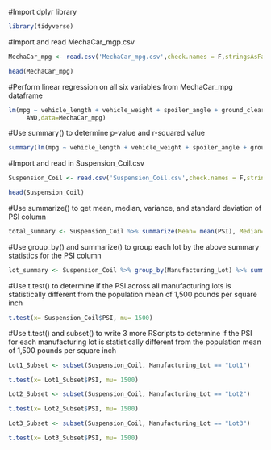 #Import dplyr library
```r
library(tidyverse)
```

#Import and read MechaCar_mgp.csv
```r
MechaCar_mpg <- read.csv('MechaCar_mpg.csv',check.names = F,stringsAsFactors = F)

head(MechaCar_mpg)
```

#Perform linear regression on all six variables from MechaCar_mpg dataframe
```r
lm(mpg ~ vehicle_length + vehicle_weight + spoiler_angle + ground_clearance + 
     AWD,data=MechaCar_mpg)
```

#Use summary() to determine p-value and r-squared value
```r
summary(lm(mpg ~ vehicle_length + vehicle_weight + spoiler_angle + ground_clearance + AWD,data=MechaCar_mpg))
```

#Import and read in Suspension_Coil.csv
```r
Suspension_Coil <- read.csv('Suspension_Coil.csv',check.names = F,stringsAsFactors = F)

head(Suspension_Coil)
```

#Use summarize() to get mean, median, variance, and standard deviation of PSI column
```r
total_summary <- Suspension_Coil %>% summarize(Mean= mean(PSI), Median= median(PSI), Variance= var(PSI), SD= sd(PSI), .groups = 'keep')
```

#Use group_by() and summarize() to group each lot by the above summary statistics for the PSI column
```r
lot_summary <- Suspension_Coil %>% group_by(Manufacturing_Lot) %>% summarize(Mean= mean(PSI), Median= median(PSI), Variance= var(PSI), SD= sd(PSI), .groups = 'keep')
```

#Use t.test() to determine if the PSI across all manufacturing lots is statistically different from the population mean of 1,500 pounds per square inch
```r
t.test(x= Suspension_Coil$PSI, mu= 1500)
```

#Use t.test() and subset() to write 3 more RScripts to determine if the PSI for each manufacturing lot is statistically different from the population mean of 1,500 pounds per square inch
```r
Lot1_Subset <- subset(Suspension_Coil, Manufacturing_Lot == "Lot1")

t.test(x= Lot1_Subset$PSI, mu= 1500)
```
```r
Lot2_Subset <- subset(Suspension_Coil, Manufacturing_Lot == "Lot2")

t.test(x= Lot2_Subset$PSI, mu= 1500)
```

```r
Lot3_Subset <- subset(Suspension_Coil, Manufacturing_Lot == "Lot3")

t.test(x= Lot3_Subset$PSI, mu= 1500)
```

